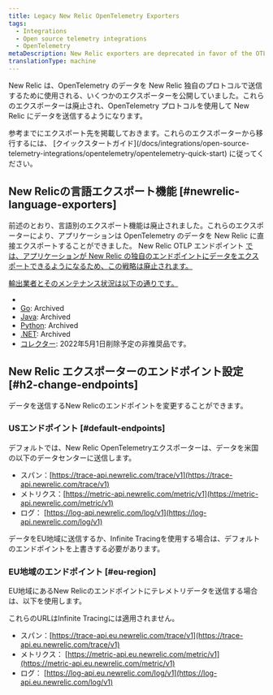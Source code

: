 ```yaml
---
title: Legacy New Relic OpenTelemetry Exporters
tags:
  - Integrations
  - Open source telemetry integrations
  - OpenTelemetry
metaDescription: New Relic exporters are deprecated in favor of the OTLP endpoint.
translationType: machine
---
```


New Relic は、OpenTelemetry のデータを New Relic 独自のプロトコルで送信するために使用される、いくつかのエクスポーターを公開していました。これらのエクスポーターは廃止され、OpenTelemetry プロトコルを使用して New Relic にデータを送信するようになります。

<Callout variant="important">
  参考までにエクスポート先を掲載しておきます。これらのエクスポーターから移行するには、 [クイックスタートガイド](/docs/integrations/open-source-telemetry-integrations/opentelemetry/opentelemetry-quick-start) に従ってください。
</Callout>

## New Relicの言語エクスポート機能 [#newrelic-language-exporters]

前述のとおり、言語別のエクスポート機能は廃止されました。これらのエクスポーターにより、アプリケーションは OpenTelemetry のデータを New Relic に直接エクスポートすることができました。 New Relic OTLP エンドポイント [では、アプリケーションが New Relic の独自のエンドポイントにデータをエクスポートできるようになるため、この戦略は廃止されます。](#native-otlp)

[輸出業者とそのメンテナンス状況は以下の通りです。](#native-otlp)

* [](#native-otlp)
* [](#native-otlp)[Go](https://github.com/newrelic/opentelemetry-exporter-go): Archived
* [Java](https://github.com/newrelic/opentelemetry-exporter-java): Archived
* [Python](https://github.com/newrelic/opentelemetry-exporter-python): Archived
* [.NET](https://github.com/newrelic/newrelic-telemetry-sdk-dotnet/tree/main/src/NewRelic.OpenTelemetry): Archived
* [コレクター](https://github.com/open-telemetry/opentelemetry-collector-contrib/tree/main/exporter/newrelicexporter): 2022年5月1日削除予定の非推奨品です。

## New Relic エクスポーターのエンドポイント設定 [#h2-change-endpoints]

データを送信するNew Relicのエンドポイントを変更することができます。

### USエンドポイント [#default-endpoints]

デフォルトでは、New Relic OpenTelemetryエクスポーターは、データを米国の以下のデータセンターに送信します。

* スパン：[https://trace-api.newrelic.com/trace/v1](https://trace-api.newrelic.com/trace/v1)
* メトリクス：[https://metric-api.newrelic.com/metric/v1](https://metric-api.newrelic.com/metric/v1)
* ログ： [https://log-api.newrelic.com/log/v1](https://log-api.newrelic.com/log/v1)

データをEU地域に送信するか、Infinite Tracingを使用する場合は、デフォルトのエンドポイントを上書きする必要があります。

### EU地域のエンドポイント [#eu-region]

EU地域にあるNew Relicのエンドポイントにテレメトリデータを送信する場合は、以下を使用します。

<Callout variant="tip">
  これらのURLはInfinite Tracingには適用されません。
</Callout>

* スパン：[https://trace-api.eu.newrelic.com/trace/v1](https://trace-api.eu.newrelic.com/trace/v1)
* メトリクス： [https://metric-api.eu.newrelic.com/metric/v1](https://metric-api.eu.newrelic.com/metric/v1)
* ログ： [https://log-api.eu.newrelic.com/log/v1](https://log-api.eu.newrelic.com/log/v1)